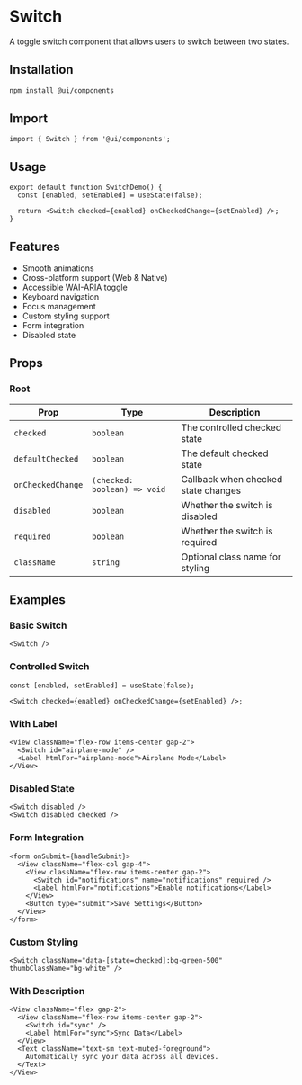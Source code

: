 # Switch

A toggle switch component that allows users to switch between two states.

## Installation

```bash
npm install @ui/components
```

## Import

```tsx
import { Switch } from '@ui/components';
```

## Usage

```tsx
export default function SwitchDemo() {
  const [enabled, setEnabled] = useState(false);

  return <Switch checked={enabled} onCheckedChange={setEnabled} />;
}
```

## Features

- Smooth animations
- Cross-platform support (Web & Native)
- Accessible WAI-ARIA toggle
- Keyboard navigation
- Focus management
- Custom styling support
- Form integration
- Disabled state

## Props

### Root

| Prop              | Type                         | Description                         |
| ----------------- | ---------------------------- | ----------------------------------- |
| `checked`         | `boolean`                    | The controlled checked state        |
| `defaultChecked`  | `boolean`                    | The default checked state           |
| `onCheckedChange` | `(checked: boolean) => void` | Callback when checked state changes |
| `disabled`        | `boolean`                    | Whether the switch is disabled      |
| `required`        | `boolean`                    | Whether the switch is required      |
| `className`       | `string`                     | Optional class name for styling     |

## Examples

### Basic Switch

```tsx
<Switch />
```

### Controlled Switch

```tsx
const [enabled, setEnabled] = useState(false);

<Switch checked={enabled} onCheckedChange={setEnabled} />;
```

### With Label

```tsx
<View className="flex-row items-center gap-2">
  <Switch id="airplane-mode" />
  <Label htmlFor="airplane-mode">Airplane Mode</Label>
</View>
```

### Disabled State

```tsx
<Switch disabled />
<Switch disabled checked />
```

### Form Integration

```tsx
<form onSubmit={handleSubmit}>
  <View className="flex-col gap-4">
    <View className="flex-row items-center gap-2">
      <Switch id="notifications" name="notifications" required />
      <Label htmlFor="notifications">Enable notifications</Label>
    </View>
    <Button type="submit">Save Settings</Button>
  </View>
</form>
```

### Custom Styling

```tsx
<Switch className="data-[state=checked]:bg-green-500" thumbClassName="bg-white" />
```

### With Description

```tsx
<View className="flex gap-2">
  <View className="flex-row items-center gap-2">
    <Switch id="sync" />
    <Label htmlFor="sync">Sync Data</Label>
  </View>
  <Text className="text-sm text-muted-foreground">
    Automatically sync your data across all devices.
  </Text>
</View>
```
